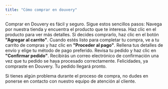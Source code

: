 ```yaml
---
title: "Cómo comprar en douvery"
---
```


Comprar en Douvery es fácil y seguro. Sigue estos sencillos pasos:
<Steps>
    <Step title="Busca el producto">
        Navega por nuestra tienda y encuentra el producto que te interesa.
    </Step>
    <Step title="Ver detalles del producto">
        Haz clic en el producto para ver más detalles.
    </Step>
    <Step title="Agregar al carrito">
        Si decides comprarlo, haz clic en el botón **"Agregar al carrito"**.
    </Step>
    <Step title="Proceder al pago">
        Cuando estés listo para completar tu compra, ve a tu carrito de compras y haz clic en **"Proceder al pago"**.
    </Step>
    <Step title="Detalles de envío y pago">
        Rellena tus detalles de envío y elige tu método de pago preferido.
    </Step>
    <Step title="Revisar y confirmar pedido">
        Revisa tu pedido y haz clic en **"Confirmar pedido"**.
    </Step>
    <Step title="Confirmación de pedido">
        Recibirás un correo electrónico de confirmación una vez que tu pedido se haya procesado correctamente.
    </Step>
    <Step title="Pedido completado">
        Felicidades, ya compraste en Douvery. Tu pedido llegará pronto.
    </Step>
</Steps>

Si tienes algún problema durante el proceso de compra, no dudes en ponerse en contacto con nuestro equipo de atención al cliente.

